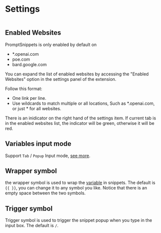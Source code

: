 
# Settings

<Image s="settings" width={353} height={417}></Image>

## Enabled Websites

PromptSnippets is only enabled by default on

- \*.openai.com
- poe.com
- bard.google.com

You can expand the list of enabled websites by accessing the "Enabled Websites" option in the settings panel of the extension.

Follow this format:

- One link per line.
- Use wildcards to match multiple or all locations, Such as \*.openai.com, or just \* for all websites.

There is an inidicator on the right hand of the settings item. If current tab is in the enabled websites list, the indicator will be green, otherwise it will be red.

## Variables input mode

Support `Tab` / `Popup` Input mode, [see more](/docs/create-snippets#input-mode).

## Wrapper symbol

the wrapper symbol is used to wrap the [variable](/docs/create-snippets#variable-snippets) in snippets.
The default is `{{ }}`, you can change it to any symbol you like. Notice that there is an empty space between the two symbols.

## Trigger symbol

Trigger symbol is used to trigger the snippet popup when you type in the input box.
The default is `/`.
